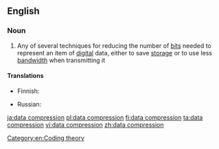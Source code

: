 ==English==

===Noun===
{{wikipedia}}
{{en-noun|-}}

# {{lb|en|computing}} Any of several techniques for reducing the number of [[bit]]s needed to represent an item of [[digital]] data, either to save [[storage]] or to use less [[bandwidth]] when transmitting it

====Translations====
{{trans-top|a technique for reducing the number of bits}}
* Finnish: {{t|fi|tiedonpakkaus}}
{{trans-mid}}
* Russian: {{t+|ru|сжа́тие да́нных|n}}
{{trans-bottom}}

[[Category:en:Coding theory]]

[[ja:data compression]]
[[pl:data compression]]
[[fi:data compression]]
[[ta:data compression]]
[[vi:data compression]]
[[zh:data compression]]